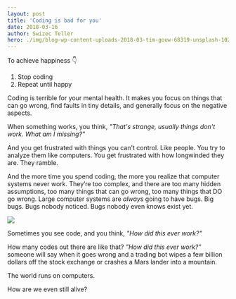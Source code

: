 ```yaml
---
layout: post
title: 'Coding is bad for you'
date: 2018-03-16
author: Swizec Teller
hero: ./img/blog-wp-content-uploads-2018-03-tim-gouw-68319-unsplash-1024x685.jpg
---
```

To achieve happiness 👇



1. Stop coding
2. Repeat until happy



Coding is terrible for your mental health. It makes you focus on things that can go wrong, find faults in tiny details, and generally focus on the negative aspects.



When something works, you think, _"That's strange, usually things don't work. What am I missing?"_



And you get frustrated with things you can't control. Like people. You try to analyze them like computers. You get frustrated with how longwinded they are. They ramble.



And the more time you spend coding, the more you realize that computer systems never work. They’re too complex, and there are too many hidden assumptions, too many things that can go wrong, too many things that DO go wrong. Large computer systems are _always_ going to have bugs. Big bugs. Bugs nobody noticed. Bugs nobody even knows exist yet.



![](./img/blog-wp-content-uploads-2018-03-tim-gouw-68319-unsplash-1024x685.jpg)



Sometimes you see code, and you think, _"How did this ever work?"_



How many codes out there are like that? _”How did this ever work?”_ someone will say when it goes wrong and a trading bot wipes a few billion dollars off the stock exchange or crashes a Mars lander into a mountain.



The world runs on computers.



How are we even still alive?